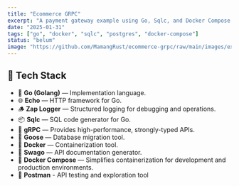 ```yaml
---
title: "Ecommerce GRPC"
excerpt: "A payment gateway example using Go, Sqlc, and Docker Compose."
date: "2025-01-31"
tags: ["go", "docker", "sqlc", "postgres", "docker-compose"]
status: "belum"
image: "https://github.com/MamangRust/ecommerce-grpc/raw/main/images/example.png?raw=true"
---
```




## 🧰 Tech Stack

- 🐹 **Go (Golang)** — Implementation language.
- 🌐 **Echo** — HTTP framework for Go.
- 🪵 **Zap Logger** — Structured logging for debugging and operations.
- 📦 **Sqlc** — SQL code generator for Go.
- 🚀 **gRPC** — Provides high-performance, strongly-typed APIs.
- 🧳 **Goose** — Database migration tool.
- 🐳 **Docker** — Containerization tool.
- 📃 **Swago** — API documentation generator.
- 🧱 **Docker Compose** — Simplifies containerization for development and production environments.
- 🧰 **Postman** - API testing and exploration tool